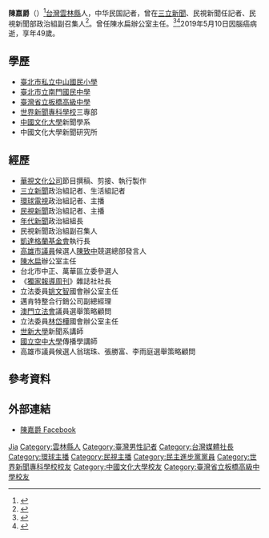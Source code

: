 
{{主播資訊
| 主播頭銜     = 
| 主播姓名     = 陳嘉爵
| 主播英文名字 = 
| 暱稱         = 
| 綽號         = 
| 主播照片檔案 = 
| 主播照片尺寸 = 
| 主播照片圖說 = 
| 出生地       = {{TW}}[[雲林縣|雲林縣]]
| 主播出生日期 = {{Birth date|1970|05|02}}
| 主播逝世日期 = {{death date and age|2019|5|10|1970|05|02}}
| 主播年齡     = 
| 逝世地       = 
| 國籍         = {{ROC}}
| 籍貫         = {{TW}}
| 最高學歷     = [[中國文化大學|中國文化大學]]新聞學系
| 婚姻狀況     = 已婚
| 配偶         = 林雅華
| 信仰宗教     = 
| 官方網站     = http://www.facebook.com/chiachueh.chen
| 備註         = 
|}}

'''陳嘉爵'''（{{bd|1970年|5月2日|2019年|5月10日|catIdx=Chen陳}}）<ref>{{Cite web |url=https://star.ettoday.net/news/1446308 |title=前民視主播腦癌病逝！　剛過完49歲生日 |accessdate=2019-05-19 |archive-date=2019-05-16 |archive-url=https://web.archive.org/web/20190516195838/https://star.ettoday.net/news/1446308 |dead-url=no }}</ref>[[台灣|台灣]][[雲林縣|雲林縣]]人，中华民国記者，曾在[[三立新聞|三立新聞]]、民視新聞任記者、民視新聞部政治組副召集人<ref>{{cite news|title=搞怪記者 吻遍綠天王|url=http://www.appledaily.com.tw/appledaily/article/headline/20100131/32271819/|accessdate=2017-06-19|agency=台灣蘋果日報}}</ref>。曾任陳水扁辦公室主任。<ref>{{cite news|title=前扁辦主任陳嘉爵自曝領失業金 陳致中表歉意|url=http://dailynews.sina.com/bg/tw/twpolitics/chinanews/20110908/19302754205.html|accessdate=2017-06-19|agency=中新網|archive-date=2017-12-22|archive-url=https://web.archive.org/web/20171222053309/http://dailynews.sina.com/bg/tw/twpolitics/chinanews/20110908/19302754205.html|dead-url=no}}</ref><ref>{{cite news|title=前扁辦主任陳嘉爵 領失業金|url=http://magazine.chinatimes.com/ctweekly/20110825003009-300106|accessdate=2017-06-19|agency=台灣中時電子報|archive-date=2017-02-18|archive-url=https://web.archive.org/web/20170218022059/http://magazine.chinatimes.com/ctweekly/20110825003009-300106|dead-url=no}}</ref>2019年5月10日因腦癌病逝，享年49歲。

== 學歷 ==
*[[臺北市私立中山國民小學|臺北市私立中山國民小學]]
*[[臺北市立南門國民中學|臺北市立南門國民中學]]
*[[臺灣省立板橋高級中學|臺灣省立板橋高級中學]]
*[[世界新聞專科學校|世界新聞專科學校]]三專部
*[[中國文化大學|中國文化大學]]新聞學系
*中國文化大學新聞研究所

== 經歷 ==
*[[華視文化公司|華視文化公司]]節目撰稿、剪接、執行製作
*[[三立新聞|三立新聞]]政治組記者、生活組記者
*[[環球電視_(台灣)|環球電視]]政治組記者、主播
*[[民視新聞|民視新聞]]政治組記者、主播
*[[年代新聞|年代新聞]]政治組組長
*民視新聞政治組副召集人
*[[凱達格蘭基金會|凱達格蘭基金會]]執行長
*[[高雄市議員|高雄市議員]]候選人[[陳致中|陳致中]]競選總部發言人
*[[陳水扁|陳水扁]]辦公室主任
*台北市中正、萬華區立委參選人
*《[[獨家報導周刊|獨家報導周刊]]》雜誌社社長
*立法委員[[姚文智|姚文智]]國會辦公室主任
*邁肯特整合行銷公司副總經理
*[[澳門立法會|澳門立法會]]議員選舉策略顧問
*立法委員[[林岱樺|林岱樺]]國會辦公室主任
*[[世新大學|世新大學]]新聞系講師
*[[國立空中大學|國立空中大學]]傳播學講師
*高雄市議員候選人翁瑞珠、張勝富、李雨庭選舉策略顧問

== 參考資料 ==
{{reflist|2}}

== 外部連結 ==
* [http://www.facebook.com/chiachueh.chen 陳嘉爵 Facebook]

{{Authority control}}
{{DEFAULTSORT:Chen陈}}
[[Category:陈姓|Jia]]
[[Category:雲林縣人|Category:雲林縣人]]
[[Category:臺灣男性記者|Category:臺灣男性記者]]
[[Category:台灣媒體社長|Category:台灣媒體社長]]
[[Category:環球主播|Category:環球主播]]
[[Category:民視主播|Category:民視主播]]
[[Category:民主進步黨黨員|Category:民主進步黨黨員]]
[[Category:世界新聞專科學校校友|Category:世界新聞專科學校校友]]
[[Category:中國文化大學校友|Category:中國文化大學校友]]
[[Category:臺灣省立板橋高級中學校友|Category:臺灣省立板橋高級中學校友]]
